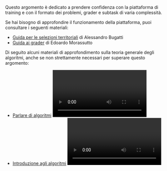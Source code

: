 
Questo argomento è dedicato a prendere confidenza con la piattaforma di training e con il formato dei problemi, grader e subtask di varia complessità.

Se hai bisogno di approfondire il funzionamento della piattaforma, puoi consultare i seguenti materiali:

- [Guida per le selezioni territoriali](/bugatti.pdf) <BookText /> di Alessandro Bugatti
- [Guida ai grader](https://wiki.olinfo.it/it/Guide/grader) <BookText /> di Edoardo Morassutto

Di seguito alcuni materiali di approfondimento sulla teoria generale degli algoritmi, anche se non strettamente necessari per superare questo argomento:

- [Parlare di algoritmi](https://youtu.be/8sr5Of-Bb1s) <Video /> ([slide](https://wiki.olinfo.it/2021/parlare_di_algoritmi.pdf)) di Giorgio Audrito (stage PO 2021)
- [Introduzione agli algoritmi](https://youtu.be/OWfg-uqAgeQ) <Video /> ([appunti](https://wiki.olinfo.it/2022/lezione_1_-_algoritmica.pdf)) di Andrea Ciprietti (stage PO 2022)
